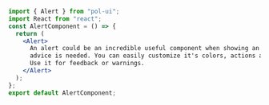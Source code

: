 ```jsx
import { Alert } from "pol-ui";
import React from "react";
const AlertComponent = () => {
  return (
    <Alert>
      An alert could be an incredible useful component when showing an important
      advice is needed. You can easily customize it's colors, actions and texts.
      Use it for feedback or warnings.
    </Alert>
  );
};
export default AlertComponent;
```
